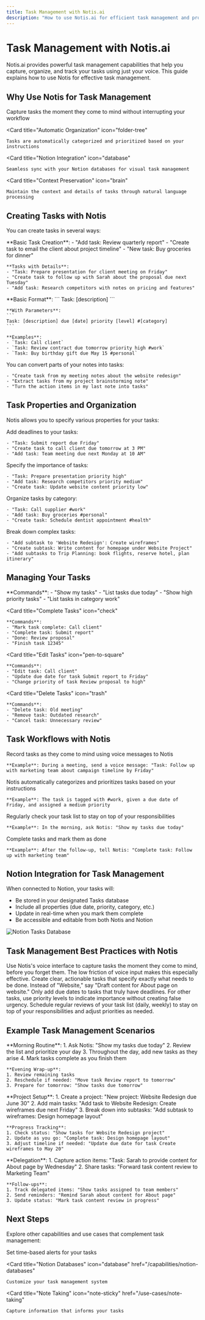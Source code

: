 ```yaml
---
title: Task Management with Notis.ai
description: "How to use Notis.ai for efficient task management and productivity"
---
```


# Task Management with Notis.ai

Notis.ai provides powerful task management capabilities that help you capture, organize, and track your tasks using just your voice. This guide explains how to use Notis for effective task management.

## Why Use Notis for Task Management

<CardGroup cols={2}>
  <Card
    title="Voice-First Capture"
    icon="microphone"
  >
    Capture tasks the moment they come to mind without interrupting your workflow
  </Card>
  
  <Card
    title="Automatic Organization"
    icon="folder-tree"
  >
    Tasks are automatically categorized and prioritized based on your instructions
  </Card>
  
  <Card
    title="Notion Integration"
    icon="database"
  >
    Seamless sync with your Notion databases for visual task management
  </Card>
  
  <Card
    title="Context Preservation"
    icon="brain"
  >
    Maintain the context and details of tasks through natural language processing
  </Card>
</CardGroup>

## Creating Tasks with Notis

You can create tasks in several ways:

<Tabs>
  <Tab title="Voice Commands">
    **Basic Task Creation**:
    - "Add task: Review quarterly report"
    - "Create task to email the client about project timeline"
    - "New task: Buy groceries for dinner"
    
    **Tasks with Details**:
    - "Task: Prepare presentation for client meeting on Friday"
    - "Create task to follow up with Sarah about the proposal due next Tuesday"
    - "Add task: Research competitors with notes on pricing and features"
  </Tab>
  
  <Tab title="Text Commands">
    **Basic Format**:
    ```
    Task: [description]
    ```
    
    **With Parameters**:
    ```
    Task: [description] due [date] priority [level] #[category]
    ```
    
    **Examples**:
    - `Task: Call client`
    - `Task: Review contract due tomorrow priority high #work`
    - `Task: Buy birthday gift due May 15 #personal`
  </Tab>
  
  <Tab title="From Notes">
    You can convert parts of your notes into tasks:
    
    - "Create task from my meeting notes about the website redesign"
    - "Extract tasks from my project brainstorming note"
    - "Turn the action items in my last note into tasks"
  </Tab>
</Tabs>

## Task Properties and Organization

Notis allows you to specify various properties for your tasks:

<AccordionGroup>
  <Accordion title="Due Dates">
    Add deadlines to your tasks:
    
    - "Task: Submit report due Friday"
    - "Create task to call client due tomorrow at 3 PM"
    - "Add task: Team meeting due next Monday at 10 AM"
  </Accordion>
  
  <Accordion title="Priority Levels">
    Specify the importance of tasks:
    
    - "Task: Prepare presentation priority high"
    - "Add task: Research competitors priority medium"
    - "Create task: Update website content priority low"
  </Accordion>
  
  <Accordion title="Categories/Tags">
    Organize tasks by category:
    
    - "Task: Call supplier #work"
    - "Add task: Buy groceries #personal"
    - "Create task: Schedule dentist appointment #health"
  </Accordion>
  
  <Accordion title="Subtasks">
    Break down complex tasks:
    
    - "Add subtask to 'Website Redesign': Create wireframes"
    - "Create subtask: Write content for homepage under Website Project"
    - "Add subtasks to Trip Planning: book flights, reserve hotel, plan itinerary"
  </Accordion>
</AccordionGroup>

## Managing Your Tasks

<CardGroup cols={2}>
  <Card
    title="View Tasks"
    icon="eye"
  >
    **Commands**:
    - "Show my tasks"
    - "List tasks due today"
    - "Show high priority tasks"
    - "List tasks in category work"
  </Card>
  
  <Card
    title="Complete Tasks"
    icon="check"
  >
    **Commands**:
    - "Mark task complete: Call client"
    - "Complete task: Submit report"
    - "Done: Review proposal"
    - "Finish task 12345"
  </Card>
  
  <Card
    title="Edit Tasks"
    icon="pen-to-square"
  >
    **Commands**:
    - "Edit task: Call client"
    - "Update due date for task Submit report to Friday"
    - "Change priority of task Review proposal to high"
  </Card>
  
  <Card
    title="Delete Tasks"
    icon="trash"
  >
    **Commands**:
    - "Delete task: Old meeting"
    - "Remove task: Outdated research"
    - "Cancel task: Unnecessary review"
  </Card>
</CardGroup>

## Task Workflows with Notis

<Steps>
  <Step title="Capture">
    Record tasks as they come to mind using voice messages to Notis
    
    **Example**: During a meeting, send a voice message: "Task: Follow up with marketing team about campaign timeline by Friday"
  </Step>
  
  <Step title="Organize">
    Notis automatically categorizes and prioritizes tasks based on your instructions
    
    **Example**: The task is tagged with #work, given a due date of Friday, and assigned a medium priority
  </Step>
  
  <Step title="Review">
    Regularly check your task list to stay on top of your responsibilities
    
    **Example**: In the morning, ask Notis: "Show my tasks due today"
  </Step>
  
  <Step title="Execute">
    Complete tasks and mark them as done
    
    **Example**: After the follow-up, tell Notis: "Complete task: Follow up with marketing team"
  </Step>
</Steps>

## Notion Integration for Task Management

When connected to Notion, your tasks will:

- Be stored in your designated Tasks database
- Include all properties (due date, priority, category, etc.)
- Update in real-time when you mark them complete
- Be accessible and editable from both Notis and Notion

<img
  className="rounded-lg"
  src="/images/notion-tasks.png"
  alt="Notion Tasks Database"
/>

## Task Management Best Practices with Notis

<AccordionGroup>
  <Accordion title="Capture Immediately">
    Use Notis's voice interface to capture tasks the moment they come to mind, before you forget them. The low friction of voice input makes this especially effective.
  </Accordion>
  
  <Accordion title="Be Specific">
    Create clear, actionable tasks that specify exactly what needs to be done. Instead of "Website," say "Draft content for About page on website."
  </Accordion>
  
  <Accordion title="Use Due Dates Strategically">
    Only add due dates to tasks that truly have deadlines. For other tasks, use priority levels to indicate importance without creating false urgency.
  </Accordion>
  
  <Accordion title="Review Regularly">
    Schedule regular reviews of your task list (daily, weekly) to stay on top of your responsibilities and adjust priorities as needed.
  </Accordion>
</AccordionGroup>

## Example Task Management Scenarios

<Tabs>
  <Tab title="Daily Planning">
    **Morning Routine**:
    1. Ask Notis: "Show my tasks due today"
    2. Review the list and prioritize your day
    3. Throughout the day, add new tasks as they arise
    4. Mark tasks complete as you finish them
    
    **Evening Wrap-up**:
    1. Review remaining tasks
    2. Reschedule if needed: "Move task Review report to tomorrow"
    3. Prepare for tomorrow: "Show tasks due tomorrow"
  </Tab>
  
  <Tab title="Project Management">
    **Project Setup**:
    1. Create a project: "New project: Website Redesign due June 30"
    2. Add main tasks: "Add task to Website Redesign: Create wireframes due next Friday"
    3. Break down into subtasks: "Add subtask to wireframes: Design homepage layout"
    
    **Progress Tracking**:
    1. Check status: "Show tasks for Website Redesign project"
    2. Update as you go: "Complete task: Design homepage layout"
    3. Adjust timeline if needed: "Update due date for task Create wireframes to May 20"
  </Tab>
  
  <Tab title="Team Collaboration">
    **Delegation**:
    1. Capture action items: "Task: Sarah to provide content for About page by Wednesday"
    2. Share tasks: "Forward task content review to Marketing Team"
    
    **Follow-ups**:
    1. Track delegated items: "Show tasks assigned to team members"
    2. Send reminders: "Remind Sarah about content for About page"
    3. Update status: "Mark task content review in progress"
  </Tab>
</Tabs>

## Next Steps

Explore other capabilities and use cases that complement task management:

<CardGroup cols={3}>
  <Card
    title="Reminders"
    icon="bell"
    href="/capabilities/reminders"
  >
    Set time-based alerts for your tasks
  </Card>
  
  <Card
    title="Notion Databases"
    icon="database"
    href="/capabilities/notion-databases"
  >
    Customize your task management system
  </Card>
  
  <Card
    title="Note Taking"
    icon="note-sticky"
    href="/use-cases/note-taking"
  >
    Capture information that informs your tasks
  </Card>
</CardGroup>
